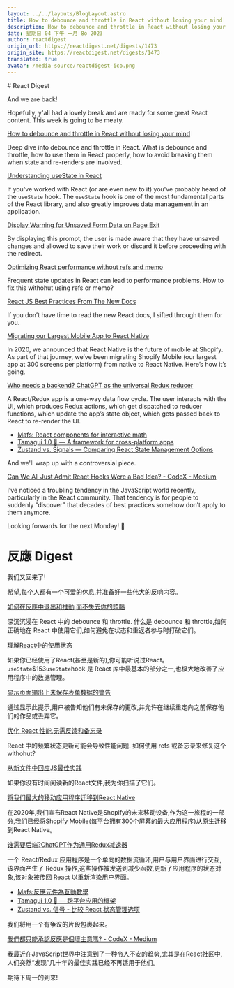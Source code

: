 ```yaml
---
layout: ../../layouts/BlogLayout.astro
title: How to debounce and throttle in React without losing your mind
description: How to debounce and throttle in React without losing your mind
date: 星期日 04 下午 一月 8o 2023
author: reactdigest
origin_url: https://reactdigest.net/digests/1473
origin_site: https://reactdigest.net/digests/1473
translated: true
avatar: /media-source/reactdigest-ico.png
---
```



<Reference client:only="react" title="How to debounce and throttle in React without losing your mind" url="https://reactdigest.net/digests/1473" />

<Detail client:only="react">
	# React Digest

And we are back!

Hopefully, y'all had a lovely break and are ready for some great React content. This week is going to be meaty.

[How to debounce and throttle in React without losing your mind](https://reactdigest.net/link/14260/a24eb3ef-556d-456e-a6a4-25de0a1cd63b/email)

Deep dive into debounce and throttle in React. What is debounce and throttle, how to use them in React properly, how to avoid breaking them when state and re-renders are involved.

[Understanding useState in React](https://reactdigest.net/link/14261/a24eb3ef-556d-456e-a6a4-25de0a1cd63b/email)

If you've worked with React (or are even new to it) you've probably heard of the `useState` hook. The `useState` hook is one of the most fundamental parts of the React library, and also greatly improves data management in an application.

[Display Warning for Unsaved Form Data on Page Exit](https://reactdigest.net/link/14262/a24eb3ef-556d-456e-a6a4-25de0a1cd63b/email)

By displaying this prompt, the user is made aware that they have unsaved changes and allowed to save their work or discard it before proceeding with the redirect.

[Optimizing React performance without refs and memo](https://reactdigest.net/link/14263/a24eb3ef-556d-456e-a6a4-25de0a1cd63b/email)

Frequent state updates in React can lead to performance problems. How to fix this withohut using refs or memo?

[React JS Best Practices From The New Docs](https://reactdigest.net/link/14264/a24eb3ef-556d-456e-a6a4-25de0a1cd63b/email)

If you don’t have time to read the new React docs, I sifted through them for you.

[Migrating our Largest Mobile App to React Native](https://reactdigest.net/link/14265/a24eb3ef-556d-456e-a6a4-25de0a1cd63b/email)

In 2020, we announced that React Native is the future of mobile at Shopify. As part of that journey, we’ve been migrating Shopify Mobile (our largest app at 300 screens per platform) from native to React Native. Here’s how it’s going.

[Who needs a backend? ChatGPT as the universal Redux reducer](https://reactdigest.net/link/14266/a24eb3ef-556d-456e-a6a4-25de0a1cd63b/email)

A React/Redux app is a one-way data flow cycle. The user interacts with the UI, which produces Redux actions, which get dispatched to reducer functions, which update the app’s state object, which gets passed back to React to re-render the UI.

*   [Mafs: React components for interactive math](https://reactdigest.net/link/14267/a24eb3ef-556d-456e-a6a4-25de0a1cd63b/email)
*   [Tamagui 1.0 🎉 — A framework for cross-platform apps](https://reactdigest.net/link/14268/a24eb3ef-556d-456e-a6a4-25de0a1cd63b/email)
*   [Zustand vs. Signals — Comparing React State Management Options](https://reactdigest.net/link/14269/a24eb3ef-556d-456e-a6a4-25de0a1cd63b/email)

And we'll wrap up with a controversial piece.

[Can We All Just Admit React Hooks Were a Bad Idea? - CodeX - Medium](https://reactdigest.net/link/14270/a24eb3ef-556d-456e-a6a4-25de0a1cd63b/email)

I’ve noticed a troubling tendency in the JavaScript world recently, particularly in the React community. That tendency is for people to suddenly “discover” that decades of best practices somehow don’t apply to them anymore.

Looking forwards for the next Monday! 👋


</Detail>

# 反應 Digest

我们又回来了!

希望,每个人都有一个可爱的休息,并准备好一些伟大的反响内容。

[如何在反應中退出和推動,而不失去你的頭腦](https://reactdigest.net/link/14260/a24eb3ef-556d-456e-a6a4-25de0a1cd63b/email)

深沉沉浸在 React 中的 debounce 和 throttle. 什么是 debounce 和 throttle,如何正确地在 React 中使用它们,如何避免在状态和重返者参与时打破它们。

[理解React中的使用状态](https://reactdigest.net/link/14261/a24eb3ef-556d-456e-a6a4-25de0a1cd63b/email)

如果你已经使用了React(甚至是新的),你可能听说过React。`useState`$153`useState`hook 是 React 库中最基本的部分之一,也极大地改善了应用程序中的数据管理。

[显示页面输出上未保存表单数据的警告](https://reactdigest.net/link/14262/a24eb3ef-556d-456e-a6a4-25de0a1cd63b/email)

通过显示此提示,用户被告知他们有未保存的更改,并允许在继续重定向之前保存他们的作品或丢弃它。

[优化 React 性能,无需反馈和备忘录](https://reactdigest.net/link/14263/a24eb3ef-556d-456e-a6a4-25de0a1cd63b/email)

React 中的频繁状态更新可能会导致性能问题. 如何使用 refs 或备忘录来修复这个 withohut?

[从新文件中回应JS最佳实践](https://reactdigest.net/link/14264/a24eb3ef-556d-456e-a6a4-25de0a1cd63b/email)

如果你没有时间阅读新的React文件,我为你扫描了它们。

[将我们最大的移动应用程序迁移到React Native](https://reactdigest.net/link/14265/a24eb3ef-556d-456e-a6a4-25de0a1cd63b/email)

在2020年,我们宣布React Native是Shopify的未来移动设备,作为这一旅程的一部分,我们已经将Shopify Mobile(每平台拥有300个屏幕的最大应用程序)从原生迁移到React Native。

[谁需要后端?ChatGPT作为通用Redux减速器](https://reactdigest.net/link/14266/a24eb3ef-556d-456e-a6a4-25de0a1cd63b/email)

一个 React/Redux 应用程序是一个单向的数据流循环,用户与用户界面进行交互,该界面产生了 Redux 操作,这些操作被发送到减少函数,更新了应用程序的状态对象,该对象被传回 React 以重新渲染用户界面。

* [Mafs:反應元件為互動數學](https://reactdigest.net/link/14267/a24eb3ef-556d-456e-a6a4-25de0a1cd63b/email)
* [Tamagui 1.0 🎉 — 跨平台应用的框架](https://reactdigest.net/link/14268/a24eb3ef-556d-456e-a6a4-25de0a1cd63b/email)
* [Zustand vs. 信号 - 比较 React 状态管理选项](https://reactdigest.net/link/14269/a24eb3ef-556d-456e-a6a4-25de0a1cd63b/email)

我们将用一个有争议的片段包裹起来。

[我們都只能承認反應是個壞主意嗎? - CodeX - Medium](https://reactdigest.net/link/14270/a24eb3ef-556d-456e-a6a4-25de0a1cd63b/email)

我最近在JavaScript世界中注意到了一种令人不安的趋势,尤其是在React社区中,人们突然“发现”几十年的最佳实践已经不再适用于他们。

期待下周一的到来!


